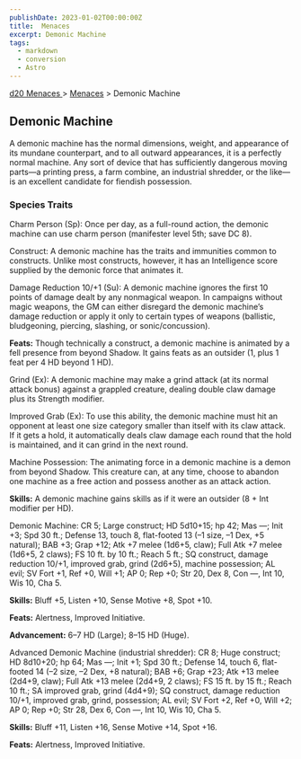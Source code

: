 ```yaml
---
publishDate: 2023-01-02T00:00:00Z
title:  Menaces
excerpt: Demonic Machine
tags:
  - markdown
  - conversion
  - Astro
---
```


[ d20 Menaces ](/#menacesD20) > [ Menaces](menaces-d20-menaces-index) > Demonic Machine

##  Demonic Machine

A demonic machine has the normal dimensions, weight, and appearance of its
mundane counterpart, and to all outward appearances, it is a perfectly normal
machine. Any sort of device that has sufficiently dangerous moving parts—a
printing press, a farm combine, an industrial shredder, or the like—is an
excellent candidate for fiendish possession.

###  Species Traits

Charm Person (Sp): Once per day, as a full-round action, the demonic machine
can use charm person (manifester level 5th; save DC 8).

Construct: A demonic machine has the traits and immunities common to
constructs. Unlike most constructs, however, it has an Intelligence score
supplied by the demonic force that animates it.

Damage Reduction 10/+1 (Su): A demonic machine ignores the first 10 points of
damage dealt by any nonmagical weapon. In campaigns without magic weapons, the
GM can either disregard the demonic machine’s damage reduction or apply it
only to certain types of weapons (ballistic, bludgeoning, piercing, slashing,
or sonic/concussion).

**Feats:** Though technically a construct, a demonic machine is animated by a
fell presence from beyond Shadow. It gains feats as an outsider (1, plus 1
feat per 4 HD beyond 1 HD).

Grind (Ex): A demonic machine may make a grind attack (at its normal attack
bonus) against a grappled creature, dealing double claw damage plus its
Strength modifier.

Improved Grab (Ex): To use this ability, the demonic machine must hit an
opponent at least one size category smaller than itself with its claw attack.
If it gets a hold, it automatically deals claw damage each round that the hold
is maintained, and it can grind in the next round.

Machine Possession: The animating force in a demonic machine is a demon from
beyond Shadow. This creature can, at any time, choose to abandon one machine
as a free action and possess another as an attack action.

**Skills:** A demonic machine gains skills as if it were an outsider (8 + Int
modifier per HD).

Demonic Machine: CR 5; Large construct; HD 5d10+15; hp 42; Mas —; Init +3; Spd
30 ft.; Defense 13, touch 8, flat-footed 13 (–1 size, –1 Dex, +5 natural); BAB
+3; Grap +12; Atk +7 melee (1d6+5, claw); Full Atk +7 melee (1d6+5, 2 claws);
FS 10 ft. by 10 ft.; Reach 5 ft.; SQ construct, damage reduction 10/+1,
improved grab, grind (2d6+5), machine possession; AL evil; SV Fort +1, Ref +0,
Will +1; AP 0; Rep +0; Str 20, Dex 8, Con —, Int 10, Wis 10, Cha 5.

**Skills:** Bluff +5, Listen +10, Sense Motive +8, Spot +10.

**Feats:** Alertness, Improved Initiative.

**Advancement:** 6–7 HD (Large); 8–15 HD (Huge).

Advanced Demonic Machine (industrial shredder): CR 8; Huge construct; HD
8d10+20; hp 64; Mas —; Init +1; Spd 30 ft.; Defense 14, touch 6, flat-footed
14 (–2 size, –2 Dex, +8 natural); BAB +6; Grap +23; Atk +13 melee (2d4+9,
claw); Full Atk +13 melee (2d4+9, 2 claws); FS 15 ft. by 15 ft.; Reach 10 ft.;
SA improved grab, grind (4d4+9); SQ construct, damage reduction 10/+1,
improved grab, grind, possession; AL evil; SV Fort +2, Ref +0, Will +2; AP 0;
Rep +0; Str 28, Dex 6, Con —, Int 10, Wis 10, Cha 5.

**Skills:** Bluff +11, Listen +16, Sense Motive +14, Spot +16.

**Feats:** Alertness, Improved Initiative.

